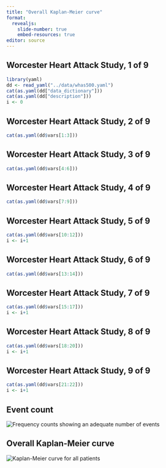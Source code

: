 ```yaml
---
title: "Overall Kaplan-Meier curve"
format: 
  revealjs:
    slide-number: true
    embed-resources: true
editor: source
---
```


## Worcester Heart Attack Study, 1 of 9

```r
library(yaml)
dd <- read_yaml("../data/whas500.yaml")
cat(as.yaml(dd["data_dictionary"]))
cat(as.yaml(dd["description"]))
i <- 0
```

::: notes

:::

## Worcester Heart Attack Study, 2 of 9

```r
cat(as.yaml(dd$vars[1:3]))
```

::: notes

:::

## Worcester Heart Attack Study, 3 of 9

```r
cat(as.yaml(dd$vars[4:6]))
```

::: notes

:::

## Worcester Heart Attack Study, 4 of 9

```r
cat(as.yaml(dd$vars[7:9]))
```

::: notes

:::

## Worcester Heart Attack Study, 5 of 9

```r
cat(as.yaml(dd$vars[10:12]))
i <- i+1
```

::: notes

:::

## Worcester Heart Attack Study, 6 of 9

```r
cat(as.yaml(dd$vars[13:14]))
```

::: notes

:::

## Worcester Heart Attack Study, 7 of 9

```r
cat(as.yaml(dd$vars[15:17]))
i <- i+1
```

::: notes

:::

## Worcester Heart Attack Study, 8 of 9

```r
cat(as.yaml(dd$vars[18:20]))
i <- i+1
```

::: notes

:::

## Worcester Heart Attack Study, 9 of 9

```r
cat(as.yaml(dd$vars[21:22]))
i <- i+1
```

::: notes

:::

## Event count

![](images/whas-01.png "Frequency counts showing an adequate number of events")

::: notes

:::

## Overall Kaplan-Meier curve

![](images/whas-02.png "Kaplan-Meier curve for all patients")

::: notes

:::

